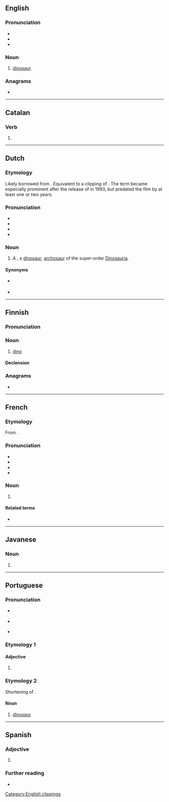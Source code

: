 {{also|Dino|DINO|dino-|diño|Diño|diñó|Dîno|d-ino|D-ino}}
==English==
{{wikipedia}}

===Pronunciation===
* {{IPA|en|/ˈdaɪnoʊ/}}
* {{audio|en|LL-Q1860 (eng)-Vealhurl-dino.wav|Audio (Southern England)}}
* {{rhymes|en|aɪnəʊ}}

===Noun===
{{en-noun}}

# {{lb|en|informal}} [[dinosaur]].

===Anagrams===
* {{anagrams|en|a=dino|Dion|Indo-|NOID|Odin|do in|doin|doin'|indo|nido-|nodi}}

[[Category:English clippings]]

----

==Catalan==

===Verb===
{{head|ca|verb form}}

# {{ca-verb form of|p=1|n=sg|t=pres|m=ind|dinar}}

----

==Dutch==

===Etymology===
Likely borrowed from {{bor|nl|en|dino}}. Equivalent to a clipping of {{m|nl|dinosaurus}}. The term became especially prominent after the release of {{w|Jurassic Park}} in 1993, but predated the film by at least one or two years.

===Pronunciation===
* {{IPA|nl|/ˈdi.noː/}}
* {{audio|nl|Nl-dino.ogg|Audio}}
* {{hyphenation|nl|di|no}}
* {{rhymes|nl|inoː}}

===Noun===
{{nl-noun|m|-'s|dinootje}}

# {{lb|nl|informal}} A {{l|en|dino}}, a [[dinosaur]]; [[archosaur]] of the super-order [[Dinosauria]]. {{defdate|from late 20th c.}}

====Synonyms====
* {{l|nl|dinosauriër}} {{q|formal}}
* {{l|nl|dinosaurus}}

----

==Finnish==

===Pronunciation===
{{fi-pronunciation}}

===Noun===
{{fi-noun}}

# {{lb|fi|informal}} [[#English|dino]]

====Declension====
{{fi-decl-valo|din|||o|a}}

===Anagrams===
* {{anagrams|fi|a=dino|nido}}

----

==French==

===Etymology===
From {{m|fr|dinosaure}}.

===Pronunciation===
* {{fr-IPA}}
* {{audio|fr|LL-Q150 (fra)-Lyokoï-dino.wav|Audio}}
* {{rhymes|fr|o|s=2}}
* {{homophones|fr|dinos}}

===Noun===
{{fr-noun|m}}

# {{l|en|dino}}

====Related terms====
* {{l|fr|dinosaure}}

----

==Javanese==

===Noun===
{{jv-noun}}

# {{nonstandard spelling of|jv|dina}}

----

==Portuguese==

===Pronunciation===
* {{a|Portugal}} {{IPA|pt|/ˈdi.nu/}}
* {{a|Brazil}} {{IPA|pt|/ˈd͡ʒi.nu/}}
* {{a|South Brazil}} {{IPA|pt|/ˈd͡ʒi.no/}}

===Etymology 1===

====Adjective====
{{pt-adj}}

# {{lb|pt|obsolete|or|poetic}} {{alternative form of|pt|digno}}

===Etymology 2===
Shortening of {{m|pt|dinossauro||dinosaur}}.

====Noun====
{{pt-noun|m}}

# {{lb|pt|familiar}} [[dinosaur]] {{gloss|any of various extinct reptiles belonging to the ''Dinosauria''}}
#: {{syn|pt|dinossauro}}

{{C|pt|Dinosaurs}}

----

==Spanish==

===Adjective===
{{es-adj}}

# {{obsolete spelling of|es|digno}}

===Further reading===
* {{R:es:DRAE}}